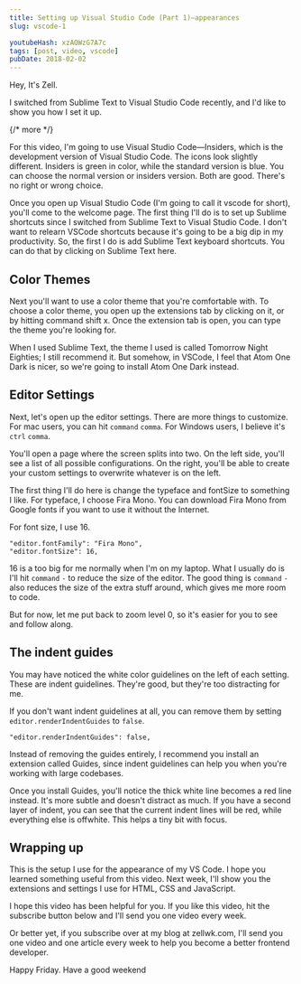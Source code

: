 ```yaml
---
title: Setting up Visual Studio Code (Part 1)—appearances
slug: vscode-1

youtubeHash: xzAOWzG7A7c
tags: [post, video, vscode]
pubDate: 2018-02-02
---
```


Hey, It's Zell.

I switched from Sublime Text to Visual Studio Code recently, and I'd like to show you how I set it up.

{/* more */}

For this video, I'm going to use Visual Studio Code—Insiders, which is the development version of Visual Studio Code. The icons look slightly different. Insiders is green in color, while the standard version is blue. You can choose the normal version or insiders version. Both are good. There's no right or wrong choice.

Once you open up Visual Studio Code (I'm going to call it vscode for short), you'll come to the welcome page. The first thing I'll do is to set up Sublime shortcuts since I switched from Sublime Text to Visual Studio Code. I don't want to relearn VSCode shortcuts because it's going to be a big dip in my productivity. So, the first I do is add Sublime Text keyboard shortcuts. You can do that by clicking on Sublime Text here.

## Color Themes

Next you'll want to use a color theme that you're comfortable with. To choose a color theme, you open up the extensions tab by clicking on it, or by hitting command shift x. Once the extension tab is open, you can type the theme you're looking for.

When I used Sublime Text, the theme I used is called Tomorrow Night Eighties; I still recommend it. But somehow, in VSCode, I feel that Atom One Dark is nicer, so we're going to install Atom One Dark instead.

## Editor Settings

Next, let's open up the editor settings. There are more things to customize. For mac users, you can hit `command` `comma`. For Windows users, I believe it's `ctrl` `comma`.

You'll open a page where the screen splits into two. On the left side, you'll see a list of all possible configurations. On the right, you'll be able to create your custom settings to overwrite whatever is on the left.

The first thing I'll do here is change the typeface and fontSize to something I like. For typeface, I choose Fira Mono. You can download Fira Mono from Google fonts if you want to use it without the Internet.

For font size, I use 16.

```
"editor.fontFamily": "Fira Mono",
"editor.fontSize": 16,
```

16 is a too big for me normally when I'm on my laptop. What I usually do is I'll hit `command` `-` to reduce the size of the editor. The good thing is `command` `-` also reduces the size of the extra stuff around, which gives me more room to code.

But for now, let me put back to zoom level 0, so it's easier for you to see and follow along.

## The indent guides

You may have noticed the white color guidelines on the left of each setting. These are indent guidelines. They're good, but they're too distracting for me.

If you don't want indent guidelines at all, you can remove them by setting `editor.renderIndentGuides` to `false`.

```
"editor.renderIndentGuides": false,
```

Instead of removing the guides entirely, I recommend you install an extension called Guides, since indent guidelines can help you when you're working with large codebases.

Once you install Guides, you'll notice the thick white line becomes a red line instead. It's more subtle and doesn't distract as much. If you have a second layer of indent, you can see that the current indent lines will be red, while everything else is offwhite. This helps a tiny bit with focus.

## Wrapping up

This is the setup I use for the appearance of my VS Code. I hope you learned something useful from this video. Next week, I'll show you the extensions and settings I use for HTML, CSS and JavaScript.

I hope this video has been helpful for you. If you like this video, hit the subscribe button below and I'll send you one video every week.

Or better yet, if you subscribe over at my blog at zellwk.com, I'll send you one video and one article every week to help you become a better frontend developer.

Happy Friday. Have a good weekend
